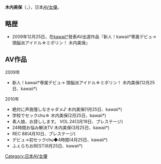{{AV女優|
|モデル名=木内 美保
|ふりがな=きうち みほ
|画像ファイル=
|愛称=
|生年=1991
|生月=2
|生日=14
|出身地=
|血液型=O
|時点=
|身長=159
|体重=
|バスト=80
|ウエスト=58
|ヒップ=84
|カップ=
|股下=
|靴=
|身体備考=
|ジャンル=AV
|AV出演期間=2009年 -
|活動備考=
|他の活動=
|その他=
}}
{{japanese|japanese=木内 美保|kana=きうち みほ|romaji=Kiuchi Miho}}
'''木内美保'''（{{lang-ja|きうち みほ}}，{{bd|1991年|2月14日|||}}），日本[[AV女優|AV女優]]。

== 略歴 ==
*2009年12月25日，在[[kawaii*|kawaii*]]發表AV出道作品『新人！kawaii*専属デビュ→ 頭脳派アイドル☆ミポリン！ 木内美保』

== AV作品 ==
; 2009年
* 新人！kawaii*専属デビュ→ 頭脳派アイドル☆ミポリン！ 木内美保(12月25日、kawaii*)

; 2010年
* 絶対に声我慢しなきゃダメ♪ 木内美保(1月25日、kawaii*)
* 学校でセックchu☆ 木内美保(2月25日、kawaii*)
* 素人娘、お貸しします。 VOL.24(3月19日、プレステージ)
* 24時間お悩み解決TV 木内美保(3月25日、kawaii*)
* REC 88(4月10日、プレステージ)
* デビュ→初セックchu◆4時間(4月25日、kawaii*)
* ふぇらちおBEST(6月25日、kawaii*)



{{DEFAULTSORT:Kiuchi Miho}}
[[Category:日本AV女優|Category:日本AV女優]]


{{Pornstar-stub}}